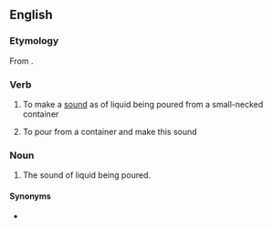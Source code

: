 ==English==

===Etymology===
From {{m|en|gurgle}}.

===Verb===
{{en-verb|guggl}}

# To make a [[sound]] as of liquid being poured from a small-necked container
# {{lb|en|of a liquid}} To pour from a container and make this sound

===Noun===
{{en-noun}}

# The sound of liquid being poured.

====Synonyms====
* {{l|en|gurgle}}